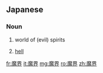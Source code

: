 ==Japanese==
{{kanji readings tab|魔|ま|界|かい|yomi=on}}

===Noun===
{{ja-noun|hira=まかい}}

# {{context|literally|lang=ja}} world of (evil) spirits
# [[hell]]

[[fr:魔界]]
[[it:魔界]]
[[mg:魔界]]
[[ro:魔界]]
[[zh:魔界]]